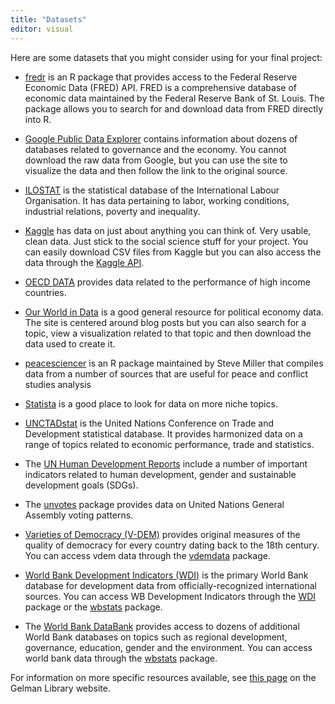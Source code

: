 ```yaml
---
title: "Datasets"
editor: visual
---
```


Here are some datasets that you might consider using for your final project:

-  [fredr](https://github.com/jcizel/FredR) is an R package that provides access to the Federal Reserve Economic Data (FRED) API. FRED is a comprehensive database of economic data maintained by the Federal Reserve Bank of St. Louis. The package allows you to search for and download data from FRED directly into R.

-   [Google Public Data Explorer](https://www.google.com/publicdata/directory) contains information about dozens of databases related to governance and the economy. You cannot download the raw data from Google, but you can use the site to visualize the data and then follow the link to the original source.

-   [ILOSTAT](https://ilostat.ilo.org/) is the statistical database of the International Labour Organisation. It has data pertaining to labor, working conditions, industrial relations, poverty and inequality.

-   [Kaggle](https://www.kaggle.com/datasets) has data on just about anything you can think of. Very usable, clean data. Just stick to the social science stuff for your project. You can easily download CSV files from Kaggle but you can also access the data through the [Kaggle API](https://github.com/mkearney/kaggler).

-   [OECD DATA](https://data.oecd.org/) provides data related to the performance of high income countries.

-   [Our World in Data](https://ourworldindata.org/) is a good general resource for political economy data. The site is centered around blog posts but you can also search for a topic, view a visualization related to that topic and then download the data used to create it.

-   [peacesciencer](https://svmiller.com/peacesciencer/) is an R package maintained by Steve Miller that compiles data from a number of sources that are useful for peace and conflict studies analysis

-   [Statista](https://www-statista-com.proxygw.wrlc.org/) is a good place to look for data on more niche topics.

-   [UNCTADstat](http://unctadstat.unctad.org/EN/) is the United Nations Conference on Trade and Development statistical database. It provides harmonized data on a range of topics related to economic performance, trade and statistics.

-   The [UN Human Development Reports](https://hdr.undp.org/data-center/documentation-and-downloads) include a number of important indicators related to human development, gender and sustainable development goals (SDGs).

- The [unvotes](https://github.com/dgrtwo/unvotes) package provides data on United Nations General Assembly voting patterns.

-   [Varieties of Democracy (V-DEM)](https://www.v-dem.net/data/the-v-dem-dataset/) provides original measures of the quality of democracy for every country dating back to the 18th century. You can access vdem data through the [vdemdata](https://github.com/vdeminstitute/vdemdata) package.

-   [World Bank Development Indicators (WDI)](https://databank-worldbank-org.proxygw.wrlc.org/reports.aspx?source=world-development-indicators) is the primary World Bank database for development data from officially-recognized international sources. You can access WB Development Indicators through the [WDI](https://github.com/vincentarelbundock/WDI) package or the [wbstats](https://github.com/gshs-ornl/wbstats) package.

-   The [World Bank DataBank](https://databank-worldbank-org.proxygw.wrlc.org/home) provides access to dozens of additional World Bank databases on topics such as regional development, governance, education, gender and the environment. You can access world bank data through the [wbstats](https://github.com/gshs-ornl/wbstats) package.

For information on more specific resources available, see [this page](https://libguides.gwu.edu/datasetsdatabases) on the Gelman Library website.
